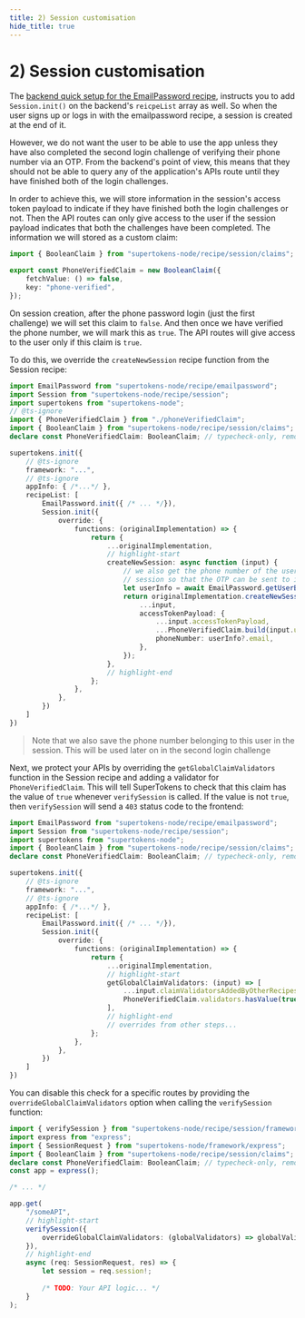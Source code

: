 ```yaml
---
title: 2) Session customisation
hide_title: true
---
```


# 2) Session customisation

The [backend quick setup for the EmailPassword recipe](/docs/emailpassword/quick-setup/backend), instructs you to add `Session.init()` on the backend's `reicpeList` array as well. So when the user signs up or logs in with the emailpassword recipe, a session is created at the end of it.

However, we do not want the user to be able to use the app unless they have also completed the second login challenge of verifying their phone number via an OTP. From the backend's point of view, this means that they should not be able to query any of the application's APIs route until they have finished both of the login challenges.

In order to achieve this, we will store information in the session's access token payload to indicate if they have finished both the login challenges or not. Then the API routes can only give access to the user if the session payload indicates that both the challenges have been completed. The information we will stored as a custom claim:
```ts
import { BooleanClaim } from "supertokens-node/recipe/session/claims";

export const PhoneVerifiedClaim = new BooleanClaim({
    fetchValue: () => false,
    key: "phone-verified",
});
```

On session creation, after the phone password login (just the first challenge) we will set this claim to `false`. And then once we have verified the phone number, we will mark this as `true`. The API routes will give access to the user only if this claim is `true`.

To do this, we override the `createNewSession` recipe function from the Session recipe:
```ts
import EmailPassword from "supertokens-node/recipe/emailpassword";
import Session from "supertokens-node/recipe/session";
import supertokens from "supertokens-node";
// @ts-ignore
import { PhoneVerifiedClaim } from "./phoneVerifiedClaim";
import { BooleanClaim } from "supertokens-node/recipe/session/claims"; // typecheck-only, removed from output
declare const PhoneVerifiedClaim: BooleanClaim; // typecheck-only, removed from output

supertokens.init({
    // @ts-ignore
    framework: "...",
    // @ts-ignore
    appInfo: { /*...*/ },
    recipeList: [
        EmailPassword.init({ /* ... */}),
        Session.init({
            override: {
                functions: (originalImplementation) => {
                    return {
                        ...originalImplementation,
                        // highlight-start
                        createNewSession: async function (input) {
                            // we also get the phone number of the user and save it in the
                            // session so that the OTP can be sent to it directly
                            let userInfo = await EmailPassword.getUserById(input.userId, input.userContext);
                            return originalImplementation.createNewSession({
                                ...input,
                                accessTokenPayload: {
                                    ...input.accessTokenPayload,
                                    ...PhoneVerifiedClaim.build(input.userId, input.userContext),
                                    phoneNumber: userInfo?.email,
                                },
                            });
                        },
                        // highlight-end
                    };
                },
            },
        })
    ]
})
```

> Note that we also save the phone number belonging to this user in the session. This will be used later on in the second login challenge

Next, we protect your APIs by overriding the `getGlobalClaimValidators` function in the Session recipe and adding a validator for `PhoneVerifiedClaim`. This will tell SuperTokens to check that this claim has the value of `true` whenever `verifySession` is called. If the value is not `true`, then `verifySession` will send a `403` status code to the frontend:

```ts
import EmailPassword from "supertokens-node/recipe/emailpassword";
import Session from "supertokens-node/recipe/session";
import supertokens from "supertokens-node";
import { BooleanClaim } from "supertokens-node/recipe/session/claims"; // typecheck-only, removed from output
declare const PhoneVerifiedClaim: BooleanClaim; // typecheck-only, removed from output

supertokens.init({
    // @ts-ignore
    framework: "...",
    // @ts-ignore
    appInfo: { /*...*/ },
    recipeList: [
        EmailPassword.init({ /* ... */}),
        Session.init({
            override: {
                functions: (originalImplementation) => {
                    return {
                        ...originalImplementation,
                        // highlight-start
                        getGlobalClaimValidators: (input) => [
                            ...input.claimValidatorsAddedByOtherRecipes,
                            PhoneVerifiedClaim.validators.hasValue(true),
                        ],
                        // highlight-end
                        // overrides from other steps...
                    };
                },
            },
        })
    ]
})
```

You can disable this check for a specific routes by providing the `overrideGlobalClaimValidators` option when calling the `verifySession` function:

```ts
import { verifySession } from "supertokens-node/recipe/session/framework/express";
import express from "express";
import { SessionRequest } from "supertokens-node/framework/express";
import { BooleanClaim } from "supertokens-node/recipe/session/claims"; // typecheck-only, removed from output
declare const PhoneVerifiedClaim: BooleanClaim; // typecheck-only, removed from output
const app = express();

/* ... */

app.get(
    "/someAPI",
    // highlight-start
    verifySession({
        overrideGlobalClaimValidators: (globalValidators) => globalValidators.filter(v => v.id !== PhoneVerifiedClaim.key)
    }),
    // highlight-end
    async (req: SessionRequest, res) => {
        let session = req.session!;
        
        /* TODO: Your API logic... */
    }
);
```